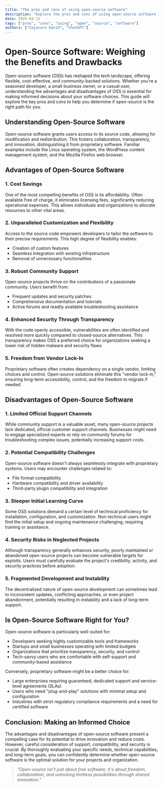 ```yaml
---
title: "The pros and cons of using open-source software"
description: "Explore the pros and cons of using open-source software in this detailed guide, offering insights, strategies, and practical tips to enhance your understanding and application of the topic."
date: 2025-04-11
tags: ["pros", "cons", "using", "open", "source", "software"]
authors: ["Cojocaru David", "ChatGPT"]
---
```


# Open-Source Software: Weighing the Benefits and Drawbacks

Open-source software (OSS) has reshaped the tech landscape, offering flexible, cost-effective, and community-backed solutions. Whether you're a seasoned developer, a small business owner, or a casual user, understanding the advantages and disadvantages of OSS is essential for making informed decisions about your software choices. This guide will explore the key pros and cons to help you determine if open-source is the right path for you.

## Understanding Open-Source Software

Open-source software grants users access to its source code, allowing for modification and redistribution. This fosters collaboration, transparency, and innovation, distinguishing it from proprietary software. Familiar examples include the Linux operating system, the WordPress content management system, and the Mozilla Firefox web browser.

## Advantages of Open-Source Software

### 1. Cost Savings

One of the most compelling benefits of OSS is its affordability. Often available free of charge, it eliminates licensing fees, significantly reducing operational expenses. This allows individuals and organizations to allocate resources to other vital areas.

### 2. Unparalleled Customization and Flexibility

Access to the source code empowers developers to tailor the software to their precise requirements. This high degree of flexibility enables:

- Creation of custom features
- Seamless integration with existing infrastructure
- Removal of unnecessary functionalities

### 3. Robust Community Support

Open-source projects thrive on the contributions of a passionate community. Users benefit from:

- Frequent updates and security patches
- Comprehensive documentation and tutorials
- Active forums and readily available troubleshooting assistance

### 4. Enhanced Security Through Transparency

With the code openly accessible, vulnerabilities are often identified and resolved more quickly compared to closed-source alternatives. This transparency makes OSS a preferred choice for organizations seeking a lower risk of hidden malware and security flaws.

### 5. Freedom from Vendor Lock-In

Proprietary software often creates dependency on a single vendor, limiting choices and control. Open-source solutions eliminate this "vendor lock-in," ensuring long-term accessibility, control, and the freedom to migrate if needed.

## Disadvantages of Open-Source Software

### 1. Limited Official Support Channels

While community support is a valuable asset, many open-source projects lack dedicated, official customer support channels. Businesses might need to engage specialized experts or rely on community forums for troubleshooting complex issues, potentially increasing support costs.

### 2. Potential Compatibility Challenges

Open-source software doesn't always seamlessly integrate with proprietary systems. Users may encounter challenges related to:

- File format compatibility
- Hardware compatibility and driver availability
- Third-party plugin compatibility and integration

### 3. Steeper Initial Learning Curve

Some OSS solutions demand a certain level of technical proficiency for installation, configuration, and customization. Non-technical users might find the initial setup and ongoing maintenance challenging, requiring training or assistance.

### 4. Security Risks in Neglected Projects

Although transparency generally enhances security, poorly maintained or abandoned open-source projects can become vulnerable targets for exploits. Users must carefully evaluate the project's credibility, activity, and security practices before adoption.

### 5. Fragmented Development and Instability

The decentralized nature of open-source development can sometimes lead to inconsistent updates, conflicting approaches, or even project abandonment, potentially resulting in instability and a lack of long-term support.

## Is Open-Source Software Right for You?

Open-source software is particularly well-suited for:

- Developers seeking highly customizable tools and frameworks
- Startups and small businesses operating with limited budgets
- Organizations that prioritize transparency, security, and control
- Tech-savvy users who are comfortable with self-support and community-based assistance

Conversely, proprietary software might be a better choice for:

- Large enterprises requiring guaranteed, dedicated support and service-level agreements (SLAs)
- Users who need "plug-and-play" solutions with minimal setup and configuration
- Industries with strict regulatory compliance requirements and a need for certified software

## Conclusion: Making an Informed Choice

The advantages and disadvantages of open-source software present a compelling case for its potential to drive innovation and reduce costs. However, careful consideration of support, compatibility, and security is crucial. By thoroughly evaluating your specific needs, technical capabilities, and long-term goals, you can confidently determine whether open-source software is the optimal solution for your projects and organization.

> _"Open-source isn't just about free software; it's about freedom, collaboration, and unlocking limitless possibilities through shared innovation."_
